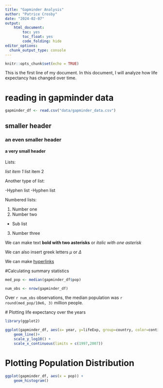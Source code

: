 ```yaml
---
title: "Gapminder Analysis"
author: "Patrice Crosby"
date: "2024-02-07"
output: 
    html_document:
        toc: yes
        toc_float: yes
        code_folding: hide
editor_options: 
  chunk_output_type: console
---
```


```r
knitr::opts_chunk$set(echo = TRUE)
```

This is the first line of my document. In this document, I will analyze how life expectancy has changed over time.

# reading in gapminder data

```r
gapminder_df <- read.csv("data/gapminder_data.csv")
```

## smaller header

### an even smaller header

#### a very small header

Lists:

*list item 1* list item 2

Another type of list:

-Hyphen list -Hyphen list

Numbered lists:

1.  Number one
2.  Number two

-   Sub list

3.  Number three

We can make text **bold with two asterisks** or *italic with one asterisk*

We can also insert greek letters $\mu$ or $\Delta$

We can make [hyperlinks](https://pad.carpentries.org/Spring2024-BIOMI6300)

#Calculating summary statistics

```r
med_pop <- median(gapminder_df$pop)

num_obs <- nrow(gapminder_df)
```

Over `r num_obs` observations, the median population was `r round(med_pop/10e6, 3)` million people.

\# Plotting life expectancy over the years

```r
library(ggplot2)

ggplot(gapminder_df, aes(x= year, y=lifeExp, group=country, color=continent))+
    geom_line()+
    scale_y_log10() +
    scale_x_continuous(limits = c(1997,2007))

```

# Plotting Population Distribution

```r

ggplot(gapminder_df, aes(x = pop)) +
    geom_histogram()
```

```r

```
